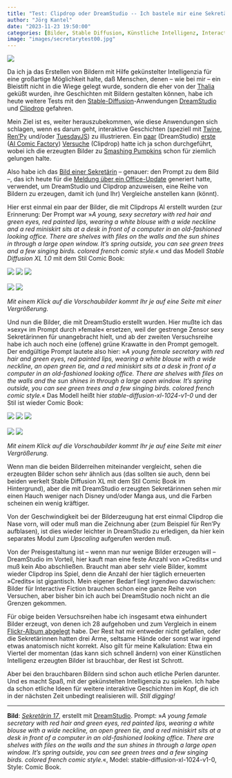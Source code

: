 ```yaml
---
title: "Test: Clipdrop oder DreamStudio -- Ich bastele mir eine Sekretärin"
author: "Jörg Kantel"
date: "2023-11-23 19:50:00"
categories: [Bilder, Stable Diffusion, Künstliche Intelligenz, Interactive Fiction]
image: "images/secretarytest00.jpg"
---
```


[![](images/secretarytest00-b.jpg)](https://www.flickr.com/photos/schockwellenreiter/53351481354/)

Da ich ja das Erstellen von Bildern mit Hilfe gekünstelter Intelligenzia für eine großartige Möglichkeit halte, daß Menschen, denen -- wie bei mir -- ein Bleistift nicht in die Wiege gelegt wurde, sondern die eher von der [Thalia](https://de.wikipedia.org/wiki/Thalia_(Muse)) geküßt wurden, ihre Geschichten mit Bildern gestalten können, habe ich heute weitere Tests mit den [Stable-Diffusion](http://cognitiones.kantel-chaos-team.de/technikgeschichte/rechnerundnetze/stablediffusion.html)-Anwendungen [DreamStudio](https://beta.dreamstudio.ai/generate) und [Clipdrop](https://clipdrop.co/stable-diffusion) gefahren.

Mein Ziel ist es, weiter herauszubekommen, wie diese Anwendungen sich schlagen, wenn es darum geht, interaktive Geschichten (speziell mit [Twine](http://cognitiones.kantel-chaos-team.de/multimedia/spieleprogrammierung/twine2.html), [Ren'Py](http://cognitiones.kantel-chaos-team.de/multimedia/spieleprogrammierung/renpy.html) und/oder [TuesdayJS](http://cognitiones.kantel-chaos-team.de/multimedia/spieleprogrammierung/tuesdayjs.html)) zu illustrieren. Ein [paar](https://kantel.github.io/posts/2023101602_alice_raupe/) (DreamStudio) [erste](https://kantel.github.io/posts/2023102801_tweego_reloaded/) ([AI Comic Factory](http://cognitiones.kantel-chaos-team.de/multimedia/computergraphik/comicfactory.html)) [Versuche](https://kantel.github.io/posts/2023103102_halloween_twine/) (Clipdrop) hatte ich ja schon durchgeführt, wobei ich die erzeugten Bilder zu [Smashing Pumpkins](https://kantel.github.io/posts/2023111901_smashing_pumpkins_devlog_3/) schon für ziemlich gelungen halte.

Also habe ich das [Bild einer Sekretärin](https://www.flickr.com/photos/schockwellenreiter/53351141683/) -- genauer: den Prompt zu dem Bild --, das ich heute für die [Meldung über ein Office-Update](https://kantel.github.io/posts/2023112301_office_mac_update/) generiert hatte, verwendet, um DreamStudio und Clipdrop anzuweisen, eine Reihe von Bildern zu erzeugen, damit ich (und Ihr) Vergleiche anstellen kann (könnt).

Hier erst einmal ein paar der Bilder, die mit Clipdrops AI erstellt wurden (zur Erinnerung: Der Prompt war »*A young, sexy secretary with red hair and green eyes, red painted lips, wearing a white blouse with a wide neckline and a red miniskirt sits at a desk in front of a computer in an old-fashioned looking office. There are shelves with files on the walls and the sun shines in through a large open window. It's spring outside, you can see green trees and a few singing birds. colored french comic style.*« und das Modell *Stable Diffusion XL 1.0* mit dem Stil Comic Book:

[![](images/secretarytest01.jpg)](https://www.flickr.com/photos/schockwellenreiter/53350044142/)&nbsp;[![](images/secretarytest02.jpg)](https://www.flickr.com/photos/schockwellenreiter/53351141483/)&nbsp;[![](images/secretarytest03.jpg)](https://www.flickr.com/photos/schockwellenreiter/53350043937/)<br /><br />
[![](images/secretarytest04.jpg)](https://www.flickr.com/photos/schockwellenreiter/53351368575/)&nbsp;[![](images/secretarytest05.jpg)](https://www.flickr.com/photos/schockwellenreiter/53350043387/)

*Mit einem Klick auf die Vorschaubilder kommt Ihr je auf eine Seite mit einer Vergrößerung.*

Und nun die Bilder, die mit DreamStudio erstellt wurden. Hier mußte ich das »sexy« im Prompt durch »female« ersetzen, weil der gestrenge Zensor sexy Sekretärinnen für unangebracht hielt, und ab der zweiten Versuchsreihe habe ich auch noch eine (offene) grüne Krawatte in den Prompt gemogelt. Der endgültige Prompt lautete also hier: »*A young female secretary with red hair and green eyes, red painted lips, wearing a white blouse with a wide neckline, an open green tie, and a red miniskirt sits at a desk in front of a computer in an old-fashioned looking office. There are shelves with files on the walls and the sun shines in through a large open window. It's spring outside, you can see green trees and a few singing birds. colored french comic style.*« Das Modell heißt hier *stable-diffusion-xl-1024-v1-0* und der Stil ist wieder Comic Book:

[![](images/secretarytest06.jpg)](https://www.flickr.com/photos/schockwellenreiter/53350281897/)&nbsp;[![](images/secretarytest07.jpg)](https://www.flickr.com/photos/schockwellenreiter/53351481089/)&nbsp;[![](images/secretarytest08.jpg)](https://www.flickr.com/photos/schockwellenreiter/53351481299/)<br /><br />
[![](images/secretarytest09.jpg)](https://www.flickr.com/photos/schockwellenreiter/53351154446/)&nbsp;[![](images/secretarytest10.jpg)](https://www.flickr.com/photos/schockwellenreiter/53351603470/)

*Mit einem Klick auf die Vorschaubilder kommt Ihr je auf eine Seite mit einer Vergrößerung.*

Wenn man die beiden Bilderreihen miteinander vergleicht, sehen die erzeugten Bilder schon sehr ähnlich aus (das sollten sie auch, denn bei beiden werkelt Stable Diffusion&nbsp;XL mit dem Stil Comic Book im Hintergrund), aber die mit DreamStudio erzeugten Sekretärinnen sehen mir einen Hauch weniger nach Disney und/oder Manga aus, und die Farben scheinen ein wenig kräftiger.

Von der Geschwindigkeit bei der Bilderzeugung hat erst einmal Clipdrop die Nase vorn, will oder muß man die Zeichnung aber (zum Beispiel für Ren'Py aufblasen), ist dies wieder leichter in DreamStudio zu erledigen, da hier kein separates Modul zum *Upscaling* aufgerufen werden muß.

Von der Preisgestaltung ist -- wenn man nur wenige Bilder erzeugen will -- DreamStudio im Vorteil, hier kauft man eine feste Anzahl von »Credits« und muß kein Abo abschließen. Braucht man aber sehr viele Bilder, kommt wieder Clipdrop ins Spiel, denn die Anzahl der hier täglich erneuerten »Credits« ist gigantisch. Mein eigener Bedarf liegt irgendwo dazwischen: Bilder für Interactive Fiction brauchen schon eine ganze Reihe von Versuchen, aber bisher bin ich auch bei DreamStudio noch nicht an die Grenzen gekommen.

Für obige beiden Versuchsreihen habe ich insgesamt etwa einhundert Bilder erzeugt, von denen ich 28 aufgehoben und zum Vergleich in einem [Flickr-Album abgelegt](https://www.flickr.com/photos/schockwellenreiter/albums/72177720312884330) habe. Der Rest hat mir entweder nicht gefallen, oder die Sekretärinnen hatten drei Arme, seltsame Hände oder sonst war irgend etwas anatomisch nicht korrekt. Also gilt für meine Kalkulation: Etwa ein Viertel der momentan (das kann sich schnell ändern) von einer Künstlichen Intelligenz erzeugten Bilder ist brauchbar, der Rest ist Schrott.

Aber bei den brauchbaren Bildern sind schon auch etliche Perlen darunter. Und es macht Spaß, mit der gekünstelten Intelligenzia zu spielen. Ich habe da schon etliche Ideen für weitere interaktive Geschichten im Kopf, die ich in der nächsten Zeit unbedingt realisieren will. *Still digging!*


---

**Bild**: *[Sekretärin 17](https://www.flickr.com/photos/schockwellenreiter/53351481354/)*, erstellt mit [DreamStudio](https://beta.dreamstudio.ai/generate). Prompt: »*A young female secretary with red hair and green eyes, red painted lips, wearing a white blouse with a wide neckline, an open green tie, and a red miniskirt sits at a desk in front of a computer in an old-fashioned looking office. There are shelves with files on the walls and the sun shines in through a large open window. It's spring outside, you can see green trees and a few singing birds. colored french comic style.*«, Model: stable-diffusion-xl-1024-v1-0, Style: Comic Book.